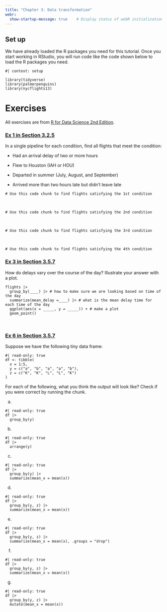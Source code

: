 ```yaml
---
title: "Chapter 3: Data transformation"
webr:  
  show-startup-message: true    # Display status of webR initialization
---
```


## Set up

We have already loaded the R packages you need for this tutorial. Once you start working in RStudio, you will run code like the code shown below to load the R packages you need.

```webr-r
#| context: setup

library(tidyverse)
library(palmerpenguins)
library(nycflights13)
```

# Exercises

All exercises are from [R for Data Science 2nd Edition](https://r4ds.hadley.nz/).

### [Ex 1 in Section 3.2.5](https://r4ds.hadley.nz/data-transform.html#exercises)

In a single pipeline for each condition, find all flights that meet the condition:

-   Had an arrival delay of two or more hours

-   Flew to Houston (IAH or HOU)

-   Departed in summer (July, August, and September)

-   Arrived more than two hours late but didn’t leave late

```webr-r
# Use this code chunk to find flights satisfying the 1st condition
```

<br>

```webr-r
# Use this code chunk to find flights satisfying the 2nd condition
```

<br>

```webr-r
# Use this code chunk to find flights satisfying the 3rd condition
```

<br>

```webr-r
# Use this code chunk to find flights satisfying the 4th condition
```

### [Ex 3 in Section 3.5.7](https://r4ds.hadley.nz/data-transform.html#exercises-2)

How do delays vary over the course of the day? Illustrate your answer with a plot.

```webr-r

flights |>
  group_by(____) |> # how to make sure we are looking based on time of the day
  summarize(mean_delay =____) |> # what is the mean delay time for each time of the day
  ggplot(aes(x = _____, y = _____)) + # make a plot
  geom_point()
```

<br>

### [Ex 6 in Section 3.5.7](https://r4ds.hadley.nz/data-transform.html#exercises-2)

Suppose we have the following tiny data frame:



```webr-r
#| read-only: true
df <- tibble(
  x = 1:5,
  y = c("a", "b", "a", "a", "b"),
  z = c("K", "K", "L", "L", "K")
)
```

For each of the following, what you think the output will look like? Check if you were correct by running the chunk.

a.

```webr-r
#| read-only: true
df |>
  group_by(y)
```

b.

```webr-r
#| read-only: true
df |>
  arrange(y)
```

c.

```webr-r
#| read-only: true
df |>
  group_by(y) |>
  summarize(mean_x = mean(x))
```

d.

```webr-r
#| read-only: true
df |>
  group_by(y, z) |>
  summarize(mean_x = mean(x))
```

e.

```webr-r
#| read-only: true
df |>
  group_by(y, z) |>
  summarize(mean_x = mean(x), .groups = "drop")
```

f.

```webr-r
#| read-only: true
df |>
  group_by(y, z) |>
  summarize(mean_x = mean(x))
```

g.

```webr-r
#| read-only: true
df |>
  group_by(y, z) |>
  mutate(mean_x = mean(x))
```
